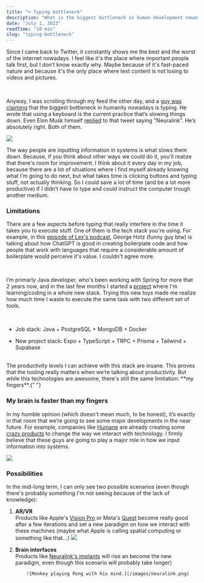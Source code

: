 ```yaml
---
title: "⌨️ Typing bottleneck"
description: "What is the biggest bottleneck in human development nowadays?"
date: "July 1, 2023"
readTime: "10 min"
slug: "typing-bottleneck"
---
```


Since I came back to Twitter, it constantly shows me the best and the worst of the internet nowadays. I feel like it's the place where important people talk first, but I don’t know exactly why. Maybe because of it's fast-paced nature and because it's the only place where text content is not losing to videos and pictures.

<br />

Anyway, I was scrolling through my feed the other day, and a [guy was claiming](https://twitter.com/AviSchiffmann/status/1660784596081078273?s=20) that the biggest bottleneck in humanity nowadays is typing. He wrote that using a keyboard is the current practice that’s slowing things down. Even Elon Musk himself [replied](https://twitter.com/elonmusk/status/1660793411459227649?s=20) to that tweet saying "Neuralink”. He’s absolutely right. Both of them.

![](/images/typing.jpg)

The way people are inputting information in systems is what slows them down. Because, if you think about other ways we could do it, you’ll realize that there's room for improvement. I think about it every day in my job, because there are a lot of situations where I find myself already knowing what I’m going to do next, but what takes time is clicking buttons and typing stuff, not actually thinking. So I could save a lot of time (and be a lot more productive) if I didn’t have to type and could instruct the computer trough another medium.

### Limitations

There are a few aspects before typing that really interfere in the time it takes you to execute stuff. One of them is the tech stack you're using. For example, in this [episode of Lex's podcast](https://www.youtube.com/watch?v=dNrTrx42DGQ), George Hotz (funny guy btw) is talking about how ChatGPT is good in creating boilerplate code and how people that work with languages that require a considerable amount of boilerplate would perceive it's value. I couldn't agree more.

<br />

I’m primarly Java developer, who's been working with Spring for more that 2 years now, and in the last few months I started a [project](https://getmind.app) where I'm learning/coding in a whole new stack. Trying this new toys made me realize how much time I waste to execute the same task with two different set of tools.

<br />

- Job stack: Java + PostgreSQL + MongoDB + Docker

- New project stack: Expo + TypeScript + TRPC + Prisma + Tailwind + Supabase

<br />
The productivity levels I can achieve with this stack are insane. This proves that
the tooling really matters when we’re talking about productivity. But while this
technologies are awesome, there's still the same limitation: **my fingers**.{" "}

### My brain is faster than my fingers

In my humble opinion (which doesn't mean much, to be honest), it’s exactly in that room that we’re going to see some major developments in the near future. For example, companies like [Humane](http://hu.ma.ne) are already creating some [crazy products](https://www.youtube.com/watch?v=gMsQO5u7-NQ) to change the way we interact with technology. I firmly believe that these guys are going to play a major role in how we input information into systems.

![](/images/humane-ai.jpeg)

### Possibilities

In the mid-long term, I can only see two possible scenarios (even though there's probably something I'm not seeing because of the lack of knowledge):

1.  **AR/VR**  
    Products like Apple's [Vision Pro](https://www.apple.com/apple-vision-pro/) or Meta's [Quest](https://www.meta.com/quest/) become really good after a few iterations and set a new paradigm on how we interact with these machines (maybe what Apple is calling spatial computing or something like that…)
    ![](/images/vision-pro.png)
2.  **Brain interfaces**  
     Products like [Neuralink's implants](https://neuralink.com/#n1) will rise an become the new paradigm, even though this scenario will probably take longer)

            ![Monkey playing Pong with his mind.](/images/neuralink.png)
